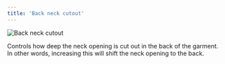 ```yaml
---
title: 'Back neck cutout'
---
```


![Back neck cutout](./backneckcutout.svg)

Controls how deep the neck opening is cut out in the back of the garment.
In other words, increasing this will shift the neck opening to the back.
